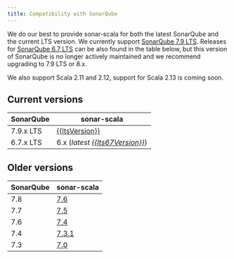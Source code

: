 ```yaml
---
title: Compatibility with SonarQube
---
```


We do our best to provide sonar-scala for both the latest SonarQube and the
current LTS version. We currently support
[SonarQube 7.9 LTS](https://www.sonarqube.org/sonarqube-7-9-lts). Releases for
[SonarQube 6.7 LTS](https://www.sonarqube.org/sonarqube-6-7-lts) can be also
found in the table below, but this version of SonarQube is no longer actively
maintained and we recommend upgrading to 7.9 LTS or 8.x.

We also support Scala 2.11 and 2.12, support for Scala 2.13 is coming soon.

## Current versions

<!-- Sorry MDX, but markdown tables with mustache just work better for me. -->

| SonarQube | sonar-scala                                                                                          |
| --------- | ---------------------------------------------------------------------------------------------------- |
| 7.9.x LTS | [{{ltsVersion}}](https://github.com/mwz/sonar-scala/releases/tag/v{{ltsVersion}})                    |
| 6.7.x LTS | 6.x (_latest [{{lts67Version}}](https://github.com/mwz/sonar-scala/releases/tag/v{{lts67Version}})_) |

## Older versions

| SonarQube | sonar-scala                                                     |
| --------- | --------------------------------------------------------------- |
| 7.8       | [7.6](https://github.com/mwz/sonar-scala/releases/tag/v7.6.0)   |
| 7.7       | [7.5](https://github.com/mwz/sonar-scala/releases/tag/v7.5.0)   |
| 7.6       | [7.4](https://github.com/mwz/sonar-scala/releases/tag/v7.4.0)   |
| 7.4       | [7.3.1](https://github.com/mwz/sonar-scala/releases/tag/v7.3.1) |
| 7.3       | [7.0](https://github.com/mwz/sonar-scala/releases/tag/v7.0.0)   |
